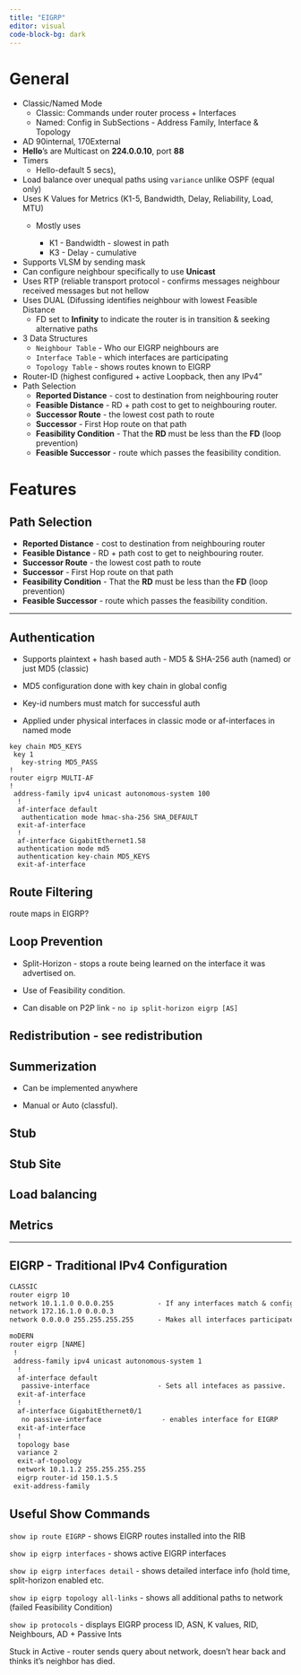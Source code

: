 ```yaml
---
title: "EIGRP"
editor: visual
code-block-bg: dark
---
```


# General

-   Classic/Named Mode
    -   Classic: Commands under router process + Interfaces
    -   Named: Config in SubSections - Address Family, Interface & Topology
-   AD 90internal, 170External
-   **Hello**'s are Multicast on **224.0.0.10**, port **88**
-   Timers
    -   Hello-default 5 secs),
-   Load balance over unequal paths using `variance` unlike OSPF (equal only)
-   Uses K Values for Metrics (K1-5, Bandwidth, Delay, Reliability, Load, MTU)
    -   Mostly uses

        -   K1 - Bandwidth - slowest in path
        -   K3 - Delay - cumulative
-   Supports VLSM by sending mask
-   Can configure neighbour specifically to use **Unicast**
-   Uses RTP (reliable transport protocol - confirms messages neighbour received messages but not hellow
-   Uses DUAL (Difussing identifies neighbour with lowest Feasible Distance
    -   FD set to **Infinity** to indicate the router is in transition & seeking alternative paths
-   3 Data Structures
    -   `Neighbour Table` - Who our EIGRP neighbours are
    -   `Interface Table` - which interfaces are participating
    -   `Topology Table` - shows routes known to EIGRP
-   Router-ID (highest configured + active Loopback, then any IPv4"
-   Path Selection
    -   **Reported Distance** - cost to destination from neighbouring router
    -   **Feasible Distance** - RD + path cost to get to neighbouring router.
    -   **Successor Route** - the lowest cost path to route
    -   **Successor** - First Hop route on that path
    -   **Feasibility Condition** - That the **RD** must be less than the **FD** (loop prevention)
    -   **Feasible Successor** - route which passes the feasibility condition.

# Features

## Path Selection

-   **Reported Distance** - cost to destination from neighbouring router
-   **Feasible Distance** - RD + path cost to get to neighbouring router.
-   **Successor Route** - the lowest cost path to route
-   **Successor** - First Hop route on that path
-   **Feasibility Condition** - That the **RD** must be less than the **FD** (loop prevention)
-   **Feasible Successor** - route which passes the feasibility condition.

------------------------------------------------------------------------

## Authentication

-   Supports plaintext + hash based auth - MD5 & SHA-256 auth (named) or just MD5 (classic)

-   MD5 configuration done with key chain in global config

-   Key-id numbers must match for successful auth

-   Applied under physical interfaces in classic mode or af-interfaces in named mode

```         
key chain MD5_KEYS  
 key 1   
   key-string MD5_PASS 
! 
router eigrp MULTI-AF  
!  
 address-family ipv4 unicast autonomous-system 100   
  !  
  af-interface default    
   authentication mode hmac-sha-256 SHA_DEFAULT  
  exit-af-interface   
  !   
  af-interface GigabitEthernet1.58
  authentication mode md5    
  authentication key-chain MD5_KEYS   
  exit-af-interface
```

## Route Filtering

route maps in EIGRP?

## Loop Prevention

-   Split-Horizon - stops a route being learned on the interface it was advertised on.

-   Use of Feasibility condition.

-   Can disable on P2P link - `no ip split-horizon eigrp [AS]`

## Redistribution - see redistribution

## Summerization

-   Can be implemented anywhere

-   Manual or Auto (classful).

## Stub

## Stub Site

## Load balancing

## Metrics

------------------------------------------------------------------------

## EIGRP - Traditional IPv4 Configuration

``` default
CLASSIC
router eigrp 10 
network 10.1.1.0 0.0.0.255           - If any interfaces match & configured/up they should participate in EIGRP
network 172.16.1.0 0.0.0.3
network 0.0.0.0 255.255.255.255      - Makes all interfaces participate in EIGRP

moDERN
router eigrp [NAME]
 !
 address-family ipv4 unicast autonomous-system 1
  !
  af-interface default
   passive-interface                 - Sets all intefaces as passive.
  exit-af-interface
  !
  af-interface GigabitEthernet0/1
   no passive-interface               - enables interface for EIGRP
  exit-af-interface
  !
  topology base
  variance 2
  exit-af-topology
  network 10.1.1.2 255.255.255.255
  eigrp router-id 150.1.5.5
 exit-address-family
```

## Useful Show Commands

`show ip route EIGRP` - shows EIGRP routes installed into the RIB

`show ip eigrp interfaces` - shows active EIGRP interfaces

`show ip eigrp interfaces detail` - shows detailed interface info (hold time, split-horizon enabled etc.

`show ip eigrp topology all-links` - shows all additional paths to network (failed Feasibility Condition)

`show ip protocols` - displays EIGRP process ID, ASN, K values, RID, Neighbours, AD + Passive Ints

Stuck in Active - router sends query about network, doesn't hear back and thinks it's neighbor has died.
